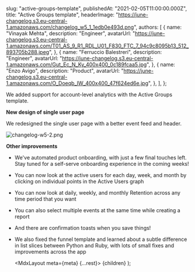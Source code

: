
  slug: "active-groups-template",
  publishedAt: "2021-02-05T11:00:00.000Z",
  title: "Active Groups template",
  headerImage:
    "https://june-changelog.s3.eu-central-1.amazonaws.com/changelog_w5_1_1edb0e493d.png",
  authors: [
    {
      name: "Vinayak Mehta",
      description: "Engineer",
      avatarUrl:
        "https://june-changelog.s3.eu-central-1.amazonaws.com/T01_AS_9_R1_RDL_U01_F830_FTC_7_94c9c8095b13_512_893705b288.jpeg",
    },
    {
      name: "Ferruccio Balestreri",
      description: "Engineer",
      avatarUrl:
        "https://june-changelog.s3.eu-central-1.amazonaws.com/Gut_Ec_N_Ky_400x400_0c189fcaa5.jpg",
    },
    {
      name: "Enzo Avigo",
      description: "Product",
      avatarUrl:
        "https://june-changelog.s3.eu-central-1.amazonaws.com/O_Doeqb_IW_400x400_47f624ed6e.jpg",
    },
  ],
};

We added support for account-level analytics with the Active Groups template.

**New design of single user page**

We redesigned the single user page with a better event feed and header.

![changelog-w5-2.png](https://june-changelog.s3.eu-central-1.amazonaws.com/changelog_w5_2_a914fd4ae0.png)

**Other improvements**

- We've automated product onboarding, with just a few final touches left. Stay tuned for a self-serve onboarding experience in the coming weeks!
- You can now look at the active users for each day, week, and month by clicking on individual points in the Active Users graph
- You can now look at daily, weekly, and monthly Retention across any time period that you want
- You can also select multiple events at the same time while creating a report
- And there are confirmation toasts when you save things!
- We also fixed the funnel template and learned about a subtle difference in list slices between Python and Ruby, with lots of small fixes and improvements across the app

  <MdxLayout meta={meta} {...rest}>
    {children}
  </MdxLayout>
);
